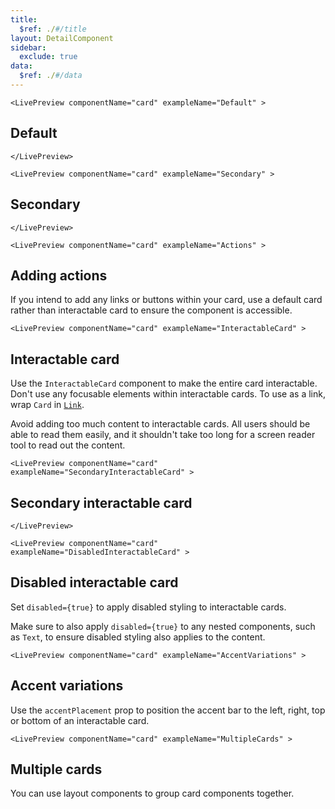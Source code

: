 ```yaml
---
title:
  $ref: ./#/title
layout: DetailComponent
sidebar:
  exclude: true
data:
  $ref: ./#/data
---
```


<LivePreviewControls>

    <LivePreview componentName="card" exampleName="Default" >
## Default
    </LivePreview>

    <LivePreview componentName="card" exampleName="Secondary" >
## Secondary
    </LivePreview>

    <LivePreview componentName="card" exampleName="Actions" >
## Adding actions

If you intend to add any links or buttons within your card, use a default card rather than interactable card to ensure the component is accessible.
    </LivePreview>

    <LivePreview componentName="card" exampleName="InteractableCard" >
## Interactable card
Use the `InteractableCard` component to make the entire card interactable. Don't use any focusable elements within interactable cards. To use as a link, wrap `Card` in [`Link`](../link).

Avoid adding too much content to interactable cards. All users should be able to read them easily, and it shouldn't take too long for a screen reader tool to read out the content.
    </LivePreview>

    <LivePreview componentName="card" exampleName="SecondaryInteractableCard" >
## Secondary interactable card
    </LivePreview>

    <LivePreview componentName="card" exampleName="DisabledInteractableCard" >
## Disabled interactable card
Set `disabled={true}` to apply disabled styling to interactable cards.

Make sure to also apply `disabled={true}` to any nested components, such as `Text`, to ensure disabled styling also applies to the content.
    </LivePreview>

    <LivePreview componentName="card" exampleName="AccentVariations" >
## Accent variations
Use the `accentPlacement` prop to position the accent bar to the left, right, top or bottom of an interactable card.
    </LivePreview>

    <LivePreview componentName="card" exampleName="MultipleCards" >
## Multiple cards
You can use layout components to group card components together.
    </LivePreview>

</LivePreviewControls>